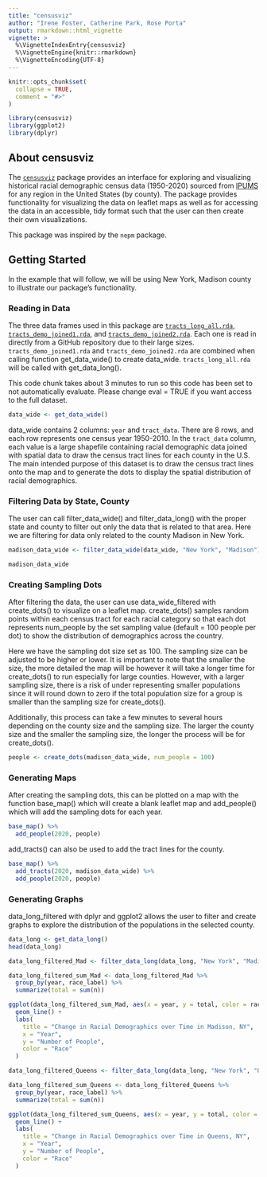 ```yaml
---
title: "censusviz"
author: "Irene Foster, Catherine Park, Rose Porta"
output: rmarkdown::html_vignette
vignette: >
  %\VignetteIndexEntry{censusviz}
  %\VignetteEngine{knitr::rmarkdown}
  %\VignetteEncoding{UTF-8}
---
```


```r
knitr::opts_chunk$set(
  collapse = TRUE,
  comment = "#>"
)
```

```r
library(censusviz)
library(ggplot2)
library(dplyr)
```

## About censusviz

The [`censusviz`](https://github.com/rporta23/censusviz) package provides an interface for exploring and visualizing historical racial demographic census data (1950-2020) sourced from [IPUMS](https://data2.nhgis.org/main) for any region in the United States (by county). The package provides functionality for visualizing the data on leaflet maps as well as for accessing the data in an accessible, tidy format such that the user can then create their own visualizations. 

This package was inspired by the `nepm` package. 

## Getting Started

In the example that will follow, we will be using New York, Madison county to illustrate our package's functionality. 

### Reading in Data

The three data frames used in this package are [`tracts_long_all.rda`](https://github.com/CJParkNW/cenviz_data), [`tracts_demo_joined1.rda`](https://github.com/rporta23/censusviz-data), and [`tracts_demo_joined2.rda`](https://github.com/CJParkNW/cenviz_data). Each one is read in directly from a GitHub repository due to their large sizes. `tracts_demo_joined1.rda` and `tracts_demo_joined2.rda` are combined when calling function get_data_wide() to create data_wide. `tracts_long_all.rda` will be called with get_data_long().

This code chunk takes about 3 minutes to run so this code has been set to not automatically evaluate. Please change eval = TRUE if you want access to the full dataset.

```r
data_wide <- get_data_wide()
```

data_wide contains 2 columns: `year` and `tract_data`. There are 8 rows, and each row represents one census year 1950-2010. In the `tract_data` column, each value is a large shapefile containing racial demographic data joined with spatial data to draw the census tract lines for each county in the U.S. The main intended purpose of this dataset is to draw the census tract lines onto the map and to generate the dots to display the spatial distribution of racial demographics.

### Filtering Data by State, County

The user can call filter_data_wide() and filter_data_long() with the proper state and county to filter out only the data that is related to that area. Here we are filtering for data only related to the county Madison in New York.

```r
madison_data_wide <- filter_data_wide(data_wide, "New York", "Madison")
```

```r
madison_data_wide
```

### Creating Sampling Dots

After filtering the data, the user can use data_wide_filtered with create_dots() to visualize on a leaflet map. create_dots() samples random points within each census tract for each racial category so that each dot represents num_people by the set sampling value (default = 100 people per dot) to show the distribution of demographics across the country.

Here we have the sampling dot size set as 100. The sampling size can be adjusted to be higher or lower. It is important to note that the smaller the size, the more detailed the map will be however it will take a longer time for create_dots() to run especially for large counties. However, with a larger sampling size, there is a risk of under representing smaller populations since it will round down to zero if the total population size for a group is smaller than the sampling size for create_dots().

Additionally, this process can take a few minutes to several hours depending on the county size and the sampling size. The larger the county size and the smaller the sampling size, the longer the process will be for create_dots().

```r
people <- create_dots(madison_data_wide, num_people = 100)
```

### Generating Maps

After creating the sampling dots, this can be plotted on a map with the function base_map() which will create a blank leaflet map and add_people() which will add the sampling dots for each year. 

```r
base_map() %>%
  add_people(2020, people)
```

add_tracts() can also be used to add the tract lines for the county. 

```r
base_map() %>%
  add_tracts(2020, madison_data_wide) %>%
  add_people(2020, people)
```


### Generating Graphs 

data_long_filtered with dplyr and ggplot2 allows the user to filter and create graphs to explore the distribution of the populations in the selected county.

```r
data_long <- get_data_long()
head(data_long)
```


```r
data_long_filtered_Mad <- filter_data_long(data_long, "New York", "Madison")

data_long_filtered_sum_Mad <- data_long_filtered_Mad %>%
  group_by(year, race_label) %>%
  summarize(total = sum(n))

ggplot(data_long_filtered_sum_Mad, aes(x = year, y = total, color = race_label)) +
  geom_line() +
  labs(
    title = "Change in Racial Demographics over Time in Madison, NY",
    x = "Year",
    y = "Number of People",
    color = "Race"
  )
```


```r
data_long_filtered_Queens <- filter_data_long(data_long, "New York", "Queens")

data_long_filtered_sum_Queens <- data_long_filtered_Queens %>%
  group_by(year, race_label) %>%
  summarize(total = sum(n))

ggplot(data_long_filtered_sum_Queens, aes(x = year, y = total, color = race_label)) +
  geom_line() +
  labs(
    title = "Change in Racial Demographics over Time in Queens, NY",
    x = "Year",
    y = "Number of People",
    color = "Race"
  )
```
